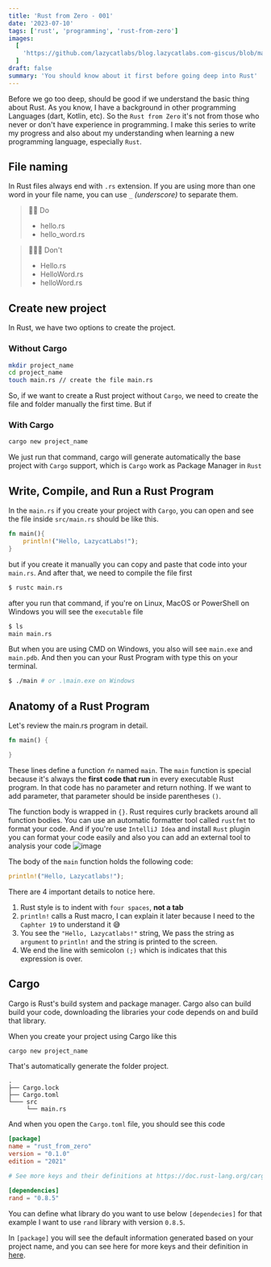 ```yaml
---
title: 'Rust from Zero - 001'
date: '2023-07-10'
tags: ['rust', 'programming', 'rust-from-zero']
images:
  [
    'https://github.com/lazycatlabs/blog.lazycatlabs.com-giscus/blob/main/blog-assets/seo-banner/rust/rust-001.png?raw=true',
  ]
draft: false
summary: 'You should know about it first before going deep into Rust'
---
```


Before we go too deep, should be good if we understand the basic thing about Rust. As you know, I have a background in other programming Languages (dart, Kotlin, etc). So the `Rust from Zero` it's not from those who never or don't have experience in programming. I make this series to write my progress and also about my understanding when learning a new programming language, especially `Rust`.

## File naming

In Rust files always end with `.rs` extension. If you are using more than one word in your file name, you can use `_` _(underscore)_ to separate them.

> 👍🏻 Do
>
> - hello.rs
> - hello_word.rs

> 🙅🏻‍♂️ Don't
>
> - Hello.rs
> - HelloWord.rs
> - helloWord.rs

## Create new project

In Rust, we have two options to create the project.

### Without Cargo

```bash
mkdir project_name
cd project_name
touch main.rs // create the file main.rs
```

So, if we want to create a Rust project without `Cargo`, we need to create the file and folder manually the first time. But if

### With Cargo

```rust
cargo new project_name
```

We just run that command, cargo will generate automatically the base project with `Cargo` support, which is `Cargo` work as Package Manager in `Rust`

## Write, Compile, and Run a Rust Program

In the `main.rs` if you create your project with `Cargo`, you can open and see the file inside `src/main.rs` should be like this.

```rust
fn main(){
	println!("Hello, LazycatLabs!");
}
```

but if you create it manually you can copy and paste that code into your `main.rs`. And after that, we need to compile the file first

```bash
$ rustc main.rs
```

after you run that command, if you're on Linux, MacOS or PowerShell on Windows you will see the `executable` file

```bash
$ ls
main main.rs
```

But when you are using CMD on Windows, you also will see `main.exe` and `main.pdb`. And then you can your Rust Program with type this on your terminal.

```bash
$ ./main # or .\main.exe on Windows
```

## Anatomy of a Rust Program

Let's review the main.rs program in detail.

```rust
fn main() {

}
```

These lines define a function _`fn`_ named `main`. The `main` function is special because it's always the **first code that run** in every executable Rust program. In that code has no parameter and return nothing. If we want to add parameter, that parameter should be inside parentheses `()`.

The function body is wrapped in `{}`. Rust requires curly brackets around all function bodies. You can use an automatic formatter tool called `rustfmt` to format your code. And if you're use `IntelliJ Idea` and install `Rust` plugin you can format your code easily and also you can add an external tool to analysis your code
![image](https://github.com/lazycatlabs/blog.lazycatlabs.com-giscus/blob/main/blog-assets/external_tool_rust.png?raw=true)

The body of the `main` function holds the following code:

```rust
println!("Hello, Lazycatlabs!");
```

There are 4 important details to notice here.

1. Rust style is to indent with `four spaces`, **not a tab**
2. `println!` calls a Rust macro, I can explain it later because I need to the `Caphter 19` to understand it 😅
3. You see the `"Hello, Lazycatlabs!"` string, We pass the string as `argument` to `println!` and the string is printed to the screen.
4. We end the line with semicolon `(;)` which is indicates that this expression is over.

## Cargo

Cargo is Rust's build system and package manager. Cargo also can build build your code, downloading the libraries your code depends on and build that library.

When you create your project using Cargo like this

```Rust
cargo new project_name
```

That's automatically generate the folder project.

```
.
├── Cargo.lock
├── Cargo.toml
└─── src
     └── main.rs

```

And when you open the `Cargo.toml` file, you should see this code

```toml
[package]
name = "rust_from_zero"
version = "0.1.0"
edition = "2021"

# See more keys and their definitions at https://doc.rust-lang.org/cargo/reference/manifest.html

[dependencies]
rand = "0.8.5"
```

You can define what library do you want to use below `[dependecies]` for that example I want to use `rand` library with version `0.8.5`.

In `[package]` you will see the default information generated based on your project name, and you can see here for more keys and their definition in [here](https://doc.rust-lang.org/cargo/reference/manifest.html).
